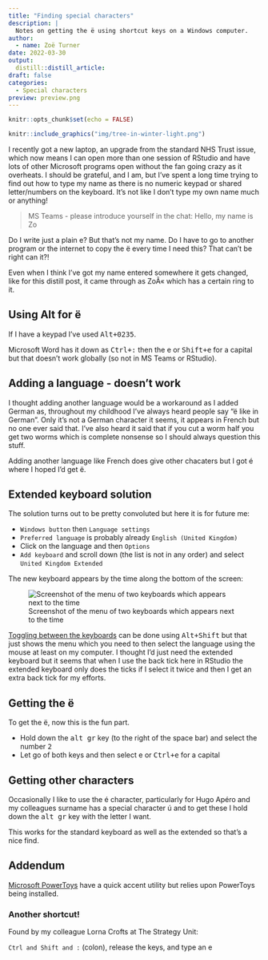 ```yaml
---
title: "Finding special characters"
description: |
  Notes on getting the ë using shortcut keys on a Windows computer.
author:
  - name: Zoë Turner
date: 2022-03-30
output:
  distill::distill_article:
draft: false
categories:
  - Special characters
preview: preview.png  
---
```



```r
knitr::opts_chunk$set(echo = FALSE)
```

```r
knitr::include_graphics("img/tree-in-winter-light.png")
```

I recently got a new laptop, an upgrade from the standard NHS Trust issue, which now means I can open more than one session of RStudio and have lots of other Microsoft programs open without the fan going crazy as it overheats. I should be grateful, and I am, but I've spent a long time trying to find out how to type my name as there is no numeric keypad or shared letter/numbers on the keyboard. It's not like I don't type my own name much or anything!

> MS Teams - please introduce yourself in the chat:
> Hello, my name is Zo

Do I write just a plain e? But that's not my name. Do I have to go to another program or the internet to copy the ë every time I need this? That can't be right can it?! 

Even when I think I've got my name entered somewhere it gets changed, like for this distill post, it came through as ZoÃ« which has a certain ring to it.

## Using Alt for ë

If I have a keypad I've used <kbd>Alt+0235</kbd>. 

Microsoft Word has it down as <kbd>Ctrl+:</kbd> then the e or <kbd>Shift+e</kbd> for a capital but that doesn't work globally (so not in MS Teams or RStudio).

## Adding a language - doesn't work

I thought adding another language would be a workaround as I added German as, throughout my childhood I've always heard people say "ë like in German". Only it's not a German character it seems, it appears in French but no one ever said that. I've also heard it said that if you cut a worm half you get two worms which is complete nonsense so I should always question this stuff.

Adding another language like French does give other chacaters but I got é where I hoped I'd get ë.

## Extended keyboard solution

The solution turns out to be pretty convoluted but here it is for future me:

* `Windows button` then `Language settings`
* `Preferred language` is probably already `English (United Kingdom)`
* Click on the language and then `Options`
* `Add keyboard` and scroll down (the list is not in any order) and select `United Kingdom Extended`

The new keyboard appears by the time along the bottom of the screen:

![Screenshot of the menu of two keyboards which appears next to the time](img/keyboards-menu.png)

[Toggling between the keyboards](https://support.microsoft.com/en-us/office/switch-between-languages-using-the-language-bar-1c2242c0-fe15-4bc3-99bc-535de6f4f258#:~:text=Keyboard%20shortcut%3A%20To%20switch%20between,of%20the%20active%20keyboard%20layout.) can be done using <kbd>Alt+Shift</kbd> but that just shows the menu which you need to then select the language using the mouse at least on my computer. I thought I'd just need the extended keyboard but it seems that when I use the back tick here in RStudio the extended keyboard only does the ticks if I select it twice and then I get an extra back tick for my efforts.

## Getting the ë

To get the ë, now this is the fun part.

* Hold down the <kbd>alt gr</kbd> key (to the right of the space bar) and select the number <kbd>2</kbd>
* Let go of both keys and then select e or <kbd>Ctrl+e</kbd> for a capital

## Getting other characters

Occasionally I like to use the é character, particularly for Hugo Apéro and my colleagues surname has a special character ú and to get these I hold down the <kbd>alt gr</kbd> key with the letter I want.

This works for the standard keyboard as well as the extended so that's a nice find.

## Addendum

[Microsoft PowerToys](https://learn.microsoft.com/en-us/windows/powertoys/quick-accent) have a quick accent utility but relies upon PowerToys being installed.

### Another shortcut!

Found by my colleague Lorna Crofts at The Strategy Unit:

`Ctrl and Shift and :` (colon), release the keys, and type an e